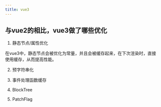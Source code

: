 ```yaml
---
title: vue3
---
```


## 与vue2的相比，vue3做了哪些优化

1. 静态节点/属性优化

在vue3中，静态节点会被优化为常量，并且会被缓存起来，在下次渲染时，直接使用缓存，从而提高性能。

2. 预字符串化

3. 事件处理函数缓存

4. BlockTree

5. PatchFlag
